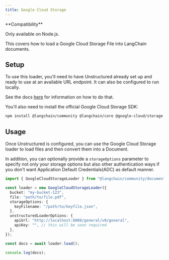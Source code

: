 ```yaml
---
title: Google Cloud Storage
---
```


<Tip>
**Compatibility**

Only available on Node.js.
</Tip>

This covers how to load a Google Cloud Storage File into LangChain documents.

## Setup

To use this loader, you'll need to have Unstructured already set up and ready to use at an available URL endpoint. It can also be configured to run locally.

See the docs [here](/oss/integrations/document_loaders/file_loaders/unstructured) for information on how to do that.

You'll also need to install the official Google Cloud Storage SDK:

```bash npm
npm install @langchain/community @langchain/core @google-cloud/storage
```

## Usage

Once Unstructured is configured, you can use the Google Cloud Storage loader to load files and then convert them into a Document.

In addition, you can optionally provide a `storageOptions` parameter to specify not only your storage options but also other authentication ways if you don't want Application Default Credentials(ADC) as default manner.

```typescript
import { GoogleCloudStorageLoader } from "@langchain/community/document_loaders/web/google_cloud_storage";

const loader = new GoogleCloudStorageLoader({
  bucket: "my-bucket-123",
  file: "path/to/file.pdf",
  storageOptions: {
    keyFilename: "/path/to/keyfile.json",
  },
  unstructuredLoaderOptions: {
    apiUrl: "http://localhost:8000/general/v0/general",
    apiKey: "", // this will be soon required
  },
});

const docs = await loader.load();

console.log(docs);
```
